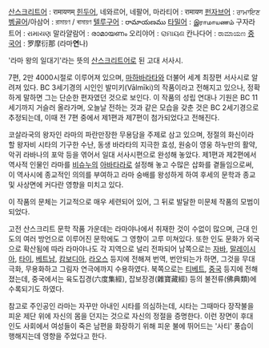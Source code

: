 [[산스크리트어]] : रामायणम्
[[힌두어]], 네와르어, 네팔어, 마라티어 : रामायण
[[펀자브어]] : ਰਾਮਾਇਣ
[[벵골어]]/아삼어 : রামায়ণ / ৰামায়ণ
[[텔루구어]] : రామాయణము
[[타밀어]] : இராமாயணம்   
구자라트어 : રામાયણ
말라얄람어 : രാമായണം
오리야어 : ରାମାୟଣ
칸나다어 : ರಾಮಾಯಣ
[[중국어]] : 罗摩衍那 (라마'''연'''나)
 
'라마 왕의 일대기'라는 뜻의 [[산스크리트어]]로 된 고대 서사시. 

7편, 2만 4000시절로 이루어져 있으며, [[마하바라타]]와 더불어 세계 최장편 서사시로 알려져 있다. BC 3세기경의 시인인 발미키(Vālmīki)의 작품이라고 전해지고 있으나, 정확하게 말하면 그는 단순한 편자였던 것으로 보인다. 이 작품의 성립 연대나 기원은 BC 11세기까지 거슬러 올라가며, 오늘날 전하는 것과 같은 모습을 갖춘 것은 BC 2세기경으로 추정되는데, 이때 전 7편 중에서 제1편과 제7편이 첨가되었다고 전해진다. 

코살라국의 왕자인 라마의 파란만장한 무용담을 주제로 삼고 있으며, 정절의 화신이라 할 왕자비 시타의 기구한 수난, 동생 바라타의 지극한 효성, 원숭이 영웅 하누만의 활약, 악귀 라바나의 포악 등을 엮어서 일대 서사시편으로 완성해 놓았다. 제1편과 제2편에서 역사적 인물인 라마를 [[비슈누]]의 [[아바타라]]로 설정해 놓고 수많은 삽화를 곁들임으로써, 이 역사시에 종교적인 의의를 부여하고 라마 숭배를 왕성하게 하여 후세의 문학과 종교 및 사상면에 커다란 영향을 미치고 있다. 

이 작품의 문체는 기교적으로 매우 세련되어 있어, 그 뒤로 발달한 미문체 작품의 모범이 되었다. 

고전 산스크리트 문학 작품 가운데는 라마야나에서 취재한 것이 수없이 많으며, 근대 인도의 여러 방언으로 이루어진 문학에도 그 영향이 고루 미쳐있다. 또한 인도 문화가 외국으로 확산됨에 따라 라마야나도 각 지역으로 널리 전파되어 남쪽으로는 [[자바]], [[말레이시아]], [[타이]], [[베트남]], [[캄보디아]], [[라오스]] 등지에 전해져 번역, 번안되는가 하면, 그것을 무대극화, 무용화하고 그림자 연극에까지 수용하였다. 북쪽으로는 [[티베트]], [[중국]] 등지에 전해졌는데, 중국에서는 육도집경(六度集經), 잡보장경(雜寶藏經) 등의 불전류(佛典類)에 수록되기도 하였다. 


참고로 주인공인 라마는 자꾸만 아내인 시타를 의심하는데, 시타는 그때마다 장작불을 피운 제단 위에 자신의 몸을 던지는 것으로 자신의 정절을 증명한다. 이런 장면이 후대 인도 사회에서 여성들이 죽은 남편을 화장하기 위해 피운 불에 뛰어드는 '사티' 풍습이 행해지는데 영향을 주었다고 한다.

